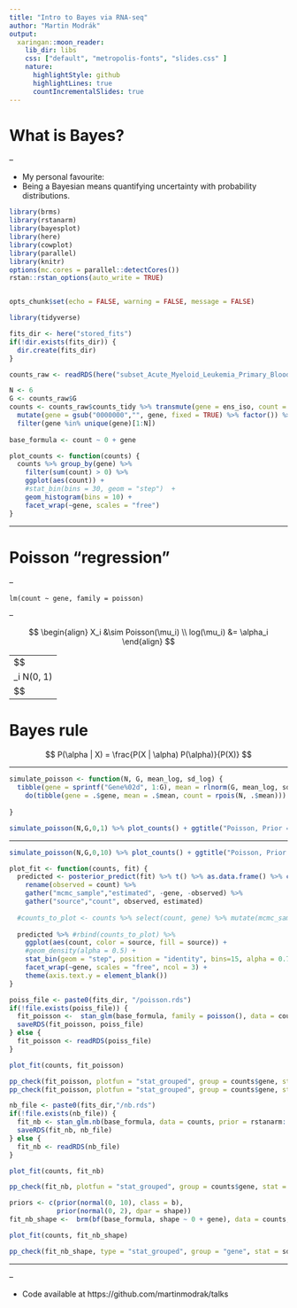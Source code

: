 ```yaml
---
title: "Intro to Bayes via RNA-seq"
author: "Martin Modrák"
output:
  xaringan::moon_reader:
    lib_dir: libs
    css: ["default", "metropolis-fonts", "slides.css" ]
    nature:
      highlightStyle: github
      highlightLines: true
      countIncrementalSlides: true
---
```


# What is Bayes?

--

* My personal favourite:
 * Being a Bayesian means quantifying uncertainty with probability distributions.


```r
library(brms)
library(rstanarm)
library(bayesplot)
library(here)
library(cowplot)
library(parallel)
library(knitr)
options(mc.cores = parallel::detectCores())
rstan::rstan_options(auto_write = TRUE)


opts_chunk$set(echo = FALSE, warning = FALSE, message = FALSE)

library(tidyverse)

fits_dir <- here("stored_fits")
if(!dir.exists(fits_dir)) {
  dir.create(fits_dir)
}

```





```r
counts_raw <- readRDS(here("subset_Acute_Myeloid_Leukemia_Primary_Blood_Derived_Cancer_-_Peripheral_Blood.rds"))

N <- 6
G <- counts_raw$G
counts <- counts_raw$counts_tidy %>% transmute(gene = ens_iso, count = `read count`, sample = sample) %>% droplevels()  %>% 
  mutate(gene = gsub("0000000","", gene, fixed = TRUE) %>% factor()) %>%
  filter(gene %in% unique(gene)[1:N])
                      
base_formula <- count ~ 0 + gene
```

```r
plot_counts <- function(counts) {
  counts %>% group_by(gene) %>% 
    filter(sum(count) > 0) %>%
    ggplot(aes(count)) + 
    #stat_bin(bins = 30, geom = "step")  + 
    geom_histogram(bins = 10) +
    facet_wrap(~gene, scales = "free")  
}
```

---

# Poisson "regression"

--

```
lm(count ~ gene, family = poisson)
```

--

$$
\begin{align}
X_i &\sim Poisson(\mu_i)  \\
log(\mu_i) &= \alpha_i
\end{align}
$$

--
$$
\alpha_i \sim N(0, 1)
$$
---

# Bayes rule

$$
P(\alpha | X) = \frac{P(X | \alpha) P(\alpha)}{P(X)}
$$


---


```r
simulate_poisson <- function(N, G, mean_log, sd_log) {
  tibble(gene = sprintf("Gene%02d", 1:G), mean = rlnorm(G, mean_log, sd_log)) %>% rowwise() %>% 
    do(tibble(gene = .$gene, mean = .$mean, count = rpois(N, .$mean))) %>% ungroup()
  
}

simulate_poisson(N,G,0,1) %>% plot_counts() + ggtitle("Poisson, Prior = N(0,1)")
```

---

```r
simulate_poisson(N,G,0,10) %>% plot_counts() + ggtitle("Poisson, Prior = N(0,10)")
```


```r
plot_fit <- function(counts, fit) {
  predicted <- posterior_predict(fit) %>% t() %>% as.data.frame() %>% cbind(counts %>% select(gene, count)) %>%
    rename(observed = count) %>%
    gather("mcmc_sample","estimated", -gene, -observed) %>%
    gather("source","count", observed, estimated)
  
  #counts_to_plot <- counts %>% select(count, gene) %>% mutate(mcmc_sample = -1, source = "data")
  
  predicted %>% #rbind(counts_to_plot) %>%
    ggplot(aes(count, color = source, fill = source)) +
    #geom_density(alpha = 0.5) +
    stat_bin(geom = "step", position = "identity", bins=15, alpha = 0.7, size = 1.1) +
    facet_wrap(~gene, scales = "free", ncol = 3) + 
    theme(axis.text.y = element_blank())
}
```


```r
poiss_file <- paste0(fits_dir, "/poisson.rds")
if(!file.exists(poiss_file)) {
  fit_poisson <-  stan_glm(base_formula, family = poisson(), data = counts, prior = rstanarm::normal(0, 10))
  saveRDS(fit_poisson, poiss_file)
} else {
  fit_poisson <- readRDS(poiss_file)
}
```

```r
plot_fit(counts, fit_poisson)
```


```r
pp_check(fit_poisson, plotfun = "stat_grouped", group = counts$gene, stat = mean) + ggtitle("Poisson - PPCheck mean")
pp_check(fit_poisson, plotfun = "stat_grouped", group = counts$gene, stat = sd) + ggtitle("Poisson - PPCheck sd")

```
```r
nb_file <- paste0(fits_dir,"/nb.rds")
if(!file.exists(nb_file)) {
  fit_nb <- stan_glm.nb(base_formula, data = counts, prior = rstanarm::normal(0, 10))
  saveRDS(fit_nb, nb_file)
} else {
  fit_nb <- readRDS(nb_file)
}
```

```r
plot_fit(counts, fit_nb)
```


```r
pp_check(fit_nb, plotfun = "stat_grouped", group = counts$gene, stat = sd) + ggtitle("NB - PPCheck sd")

```


```r
priors <- c(prior(normal(0, 10), class = b),
            prior(normal(0, 2), dpar = shape))
fit_nb_shape <-  brm(bf(base_formula, shape ~ 0 + gene), data = counts, family = "negbinomial", prior = priors, file = paste0(fits_dir,"/nb_shape.rds"))
```

```r
plot_fit(counts, fit_nb_shape)
```


```r
pp_check(fit_nb_shape, type = "stat_grouped", group = "gene", stat = sd) + ggtitle("NB + overdispersion")

```

---

--

* Code available at https://github.com/martinmodrak/talks
